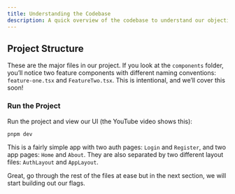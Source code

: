 ```yaml
---
title: Understanding the Codebase
description: A quick overview of the codebase to understand our objectives!
---
```


## Project Structure

These are the major files in our project. If you look at the `components` folder, you’ll notice two feature components with different naming conventions: `feature-one.tsx` and `FeatureTwo.tsx`. This is intentional, and we’ll cover this soon!

<Files>
  <Folder name="src" defaultOpen>
    <Folder name="components" defaultOpen>
      <File name="feature-one.tsx" />
      <File name="FeatureTwo.tsx" />
    </Folder>
    <Folder name="layouts" defaultOpen>
      <File name="app-layout.tsx" />
      <File name="auth-layout.tsx" />
    </Folder>
    <Folder name="pages" defaultOpen>
      <File name="about.tsx" />
      <File name="home.tsx" />
      <File name="login.tsx" />
      <File name="register.tsx" />
    </Folder>
    <File name="App.tsx" />
    <File name="index.css" />
    <File name="main.tsx" />
  </Folder>
</Files>

### Run the Project

Run the project and view our UI (the YouTube video shows this):

```sh
pnpm dev
```

This is a fairly simple app with two auth pages: `Login` and `Register`, and two app pages: `Home` and `About`. They are also separated by two different layout files: `AuthLayout` and `AppLayout`.

Great, go through the rest of the files at ease but in the next section, we will start building out our flags.
